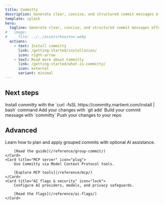 ```yaml
---
title: Committy
description: Generate clear, concise, and structured commit messages effortlessly with Committy!
template: splash
hero:
  tagline: Generate clear, concise, and structured commit messages effortlessly
#   image:
#     file: ../../assets/houston.webp
  actions:
    - text: Install committy
      link: /getting-started/installation/
      icon: right-arrow
    - text: Read more about Committy
      link: /getting-started/what-is-committy/
      icon: external
      variant: minimal
---
```



## Next steps

<CardGrid stagger>
	<Card title="Install committy" icon="pencil">
		Install committy with the `curl -fsSL https://committy.martient.com/install | bash` command
	</Card>
	<Card title="Add your latest changes" icon="add-document">
		Add your changes with `git add`
	</Card>
	<Card title="Build your commit message" icon="pencil">
		Build your commit message with `committy`
	</Card>
	<Card title="Push it to your repo" icon="rocket">
		Push your changes to your repo
	</Card>
</CardGrid>

## Advanced

<CardGrid>
	<Card title="Group-commit (plan/apply)" icon="branch">
		Learn how to plan and apply grouped commits with optional AI assistance.
		
		[Read the guide](/reference/group-commit/)
	</Card>
	<Card title="MCP server" icon="plug">
		Use Committy via Model Context Protocol tools.
		
		[Explore MCP tools](/reference/mcp/)
	</Card>
	<Card title="AI flags & security" icon="lock">
		Configure AI providers, models, and privacy safeguards.
		
		[Read the flags](/reference/ai-flags/)
	</Card>
</CardGrid>
